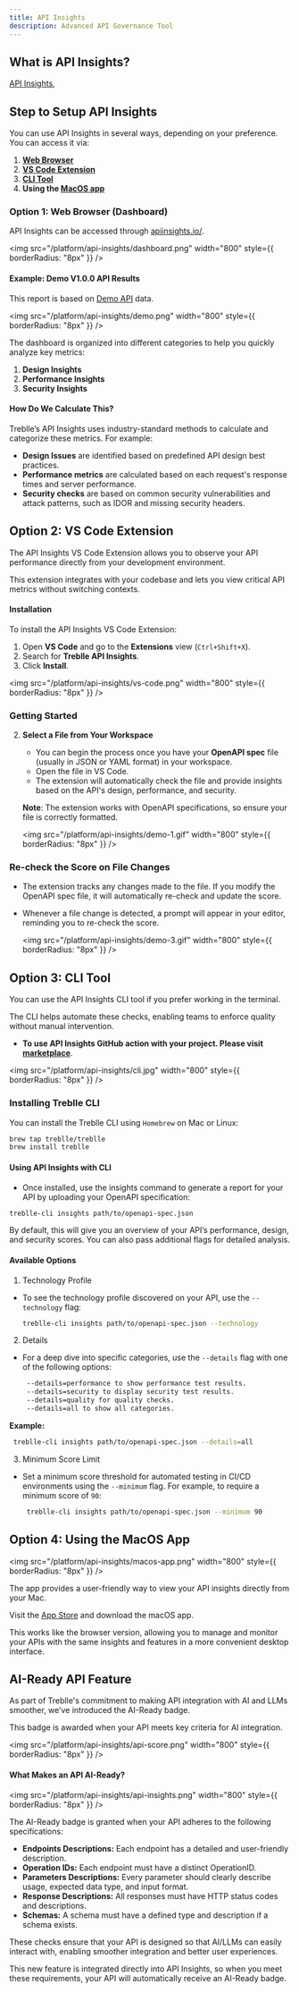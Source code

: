 ```yaml
---
title: API Insights
description: Advanced API Governance Tool
---
```


## What is API Insights?

[API Insights](https://apiinsights.io/),

## Step to Setup API Insights

You can use API Insights in several ways, depending on your preference. You can access it via:

1. **[Web Browser](https://apiinsights.io/)**
2. **[VS Code Extension](https://marketplace.visualstudio.com/items?itemName=treblle.apiinsights-vscode)**
3. **[CLI Tool](https://github.com/Treblle/treblle-cli)**
4. **Using the [MacOS app](https://apps.apple.com/hr/app/api-insights-by-treblle/id6468354004)**

### Option 1: **Web Browser (Dashboard)**

API Insights can be accessed through [apiinsights.io/](https://apiinsights.io/).

<img
  src="/platform/api-insights/dashboard.png"
  width="800"
  style={{ borderRadius: "8px" }}
/>

#### Example: **Demo V1.0.0 API Results**

This report is based on [Demo API](https://apiinsights.io/reports/demo-report) data.

<img
  src="/platform/api-insights/demo.png"
  width="800"
  style={{ borderRadius: "8px" }}
/>

The dashboard is organized into different categories to help you quickly analyze key metrics:

1. **Design Insights**
2. **Performance Insights**
3. **Security Insights**

#### How Do We Calculate This?

Treblle’s API Insights uses industry-standard methods to calculate and categorize these metrics. For example:

- **Design Issues** are identified based on predefined API design best practices.
- **Performance metrics** are calculated based on each request's response times and server performance.
- **Security checks** are based on common security vulnerabilities and attack patterns, such as IDOR and missing security headers.

## Option 2: **VS Code Extension**

The API Insights VS Code Extension allows you to observe your API performance directly from your development environment.

This extension integrates with your codebase and lets you view critical API metrics without switching contexts.

#### Installation

To install the API Insights VS Code Extension:

1. Open **VS Code** and go to the **Extensions** view (`Ctrl+Shift+X`).
2. Search for **Treblle API Insights**.
3. Click **Install**.

<img
  src="/platform/api-insights/vs-code.png"
  width="800"
  style={{ borderRadius: "8px" }}
/>

### Getting Started

2. **Select a File from Your Workspace**

   - You can begin the process once you have your **OpenAPI spec** file (usually in JSON or YAML format) in your workspace.
   - Open the file in VS Code.
   - The extension will automatically check the file and provide insights based on the API's design, performance, and security.

   **Note**: The extension works with OpenAPI specifications, so ensure your file is correctly formatted.

   <img
     src="/platform/api-insights/demo-1.gif"
     width="800"
     style={{ borderRadius: "8px" }}
   />

### Re-check the Score on File Changes

- The extension tracks any changes made to the file. If you modify the OpenAPI spec file, it will automatically re-check and update the score.
- Whenever a file change is detected, a prompt will appear in your editor, reminding you to re-check the score.

  <img
    src="/platform/api-insights/demo-3.gif"
    width="800"
    style={{ borderRadius: "8px" }}
  />

## Option 3: **CLI Tool**

You can use the API Insights CLI tool if you prefer working in the terminal.

The CLI helps automate these checks, enabling teams to enforce quality without manual intervention.

- **To use API Insights GitHub action with your project. Please visit** [**marketplace**](https://github.com/treblle/treblle-cli).

<img
  src="/platform/api-insights/cli.jpg"
  width="800"
  style={{ borderRadius: "8px" }}
/>

### Installing Treblle CLI

You can install the Treblle CLI using `Homebrew` on Mac or Linux:

```bash
brew tap treblle/treblle
brew install treblle
```

#### Using API Insights with CLI

- Once installed, use the insights command to generate a report for your API by uploading your OpenAPI specification:

```bash
treblle-cli insights path/to/openapi-spec.json
```

By default, this will give you an overview of your API’s performance, design, and security scores. You can also pass additional flags for detailed analysis.

#### Available Options

1. Technology Profile

- To see the technology profile discovered on your API, use the `--technology` flag:

  ```bash
  treblle-cli insights path/to/openapi-spec.json --technology
  ```

2. Details

- For a deep dive into specific categories, use the `--details` flag with one of the following options:

  ```bash
   --details=performance to show performance test results.
   --details=security to display security test results.
   --details=quality for quality checks.
   --details=all to show all categories.
  ```

**Example:**

```bash
 treblle-cli insights path/to/openapi-spec.json --details=all
```

3. Minimum Score Limit

- Set a minimum score threshold for automated testing in CI/CD environments using the `--minimum` flag. For example, to require a minimum score of `90`:

  ```bash
   treblle-cli insights path/to/openapi-spec.json --minimum 90
  ```

## Option 4: **Using the MacOS App**

<img
  src="/platform/api-insights/macos-app.png"
  width="800"
  style={{ borderRadius: "8px" }}
/>

The app provides a user-friendly way to view your API insights directly from your Mac.

Visit the [App Store](https://apps.apple.com/hr/app/api-insights-by-treblle/id6468354004) and download the macOS app.

This works like the browser version, allowing you to manage and monitor your APIs with the same insights and features in a more convenient desktop interface.

## AI-Ready API Feature

As part of Treblle's commitment to making API integration with AI and LLMs smoother, we’ve introduced the AI-Ready badge.

This badge is awarded when your API meets key criteria for AI integration.

<img
  src="/platform/api-insights/api-score.png"
  width="800"
  style={{ borderRadius: "8px" }}
/>

#### What Makes an API AI-Ready?

<img
  src="/platform/api-insights/api-insights.png"
  width="800"
  style={{ borderRadius: "8px" }}
/>

The AI-Ready badge is granted when your API adheres to the following specifications:

- **Endpoints Descriptions:** Each endpoint has a detailed and user-friendly description.
- **Operation IDs:** Each endpoint must have a distinct OperationID.
- **Parameters Descriptions:** Every parameter should clearly describe usage, expected data type, and input format.
- **Response Descriptions:** All responses must have HTTP status codes and descriptions.
- **Schemas:** A schema must have a defined type and description if a schema exists.

These checks ensure that your API is designed so that AI/LLMs can easily interact with, enabling smoother integration and better user experiences.

This new feature is integrated directly into API Insights, so when you meet these requirements, your API will automatically receive an AI-Ready badge.
